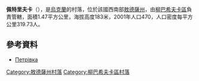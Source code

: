 {{expand|time=2016-09-03T10:14:49+00:00}}
{{coord|47|44|38|N|30|6|53|E|scale:30000|display=title}}

'''佩特里夫卡'''（{{lang-uk|Петрівка}}），是[[烏克蘭|烏克蘭]]的村落，位於該國西南部[[敖德薩州|敖德薩州]]，由[[柳巴希夫卡區|柳巴希夫卡區]]負責管轄，面積1.47平方公里，海拔高度183米，2001年人口470，人口密度每平方公里319.73人。

==參考資料==
* [http://w1.c1.rada.gov.ua/pls/z7502/A005?rdat1=14.11.2011&rf7571=24528 Петрівка]{{dead link|date=2017年11月 |bot=InternetArchiveBot |fix-attempted=yes }}

{{DEFAULTSORT:Петрівка}}
[[Category:敖德薩州村落|Category:敖德薩州村落]]
[[Category:柳巴希夫卡區村落|Category:柳巴希夫卡區村落]]


{{Odessa-geo-stub}}